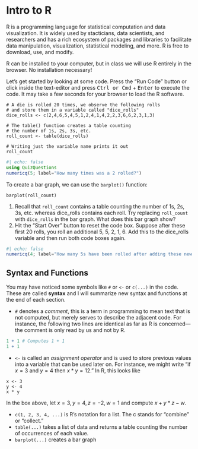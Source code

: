 # Intro to R

R is a programming language for statistical computation and data visualization.
It is widely used by stacticians, data scientists, and researchers and has a
rich ecosystem of packages and libraries to facilitate data manipulation,
visualization, statistical modeling, and more. R is free to download, use, and
modify.

R can be installed to your computer, but in class we will use R entirely in the
browser. No installation necessary!

Let's get started by looking at some code. Press the "Run Code" button or click
inside the text-editor and press <kbd>Ctrl or Cmd</kbd> + <kbd>Enter</kbd> to
execute the code. It may take a few seconds for your browser to load the R
software.

```webr
# A die is rolled 20 times, we observe the following rolls
# and store them in a variable called "dice_rolls"
dice_rolls <- c(2,4,6,5,4,5,1,2,4,1,4,2,2,3,6,6,2,3,1,3)

# The table() function creates a table counting
# the number of 1s, 2s, 3s, etc.
roll_count <- table(dice_rolls)

# Writing just the variable name prints it out
roll_count
```

```julia
#| echo: false
using QuizQuestions
numericq(5; label="How many times was a 2 rolled?")
```

To create a bar graph, we can use the `barplot()` function:

```webr
barplot(roll_count)
```

::: {#exr-intro-bargraph}
1. Recall that `roll_count` contains a table counting the number of 1s, 2s, 3s,
   etc. whereas dice_rolls contains each roll. Try replacing `roll_count` with
`dice_rolls` in the bar graph. What does this bar graph show?
2. Hit the "Start Over" button to reset the code box. Suppose after these first
   20 rolls, you roll an additional 5, 5, 2, 1, 6. Add this to the dice_rolls
variable and then run both code boxes again.
```julia
#| echo: false
numericq(4; label="How many 5s have been rolled after adding these new rolls?")
```
:::

## Syntax and Functions

You may have noticed some symbols like `#` or `<-` or `c(...)` in the code.
These are called **syntax** and I will summarize new syntax and functions at
the end of each section.

* `#` denotes a *comment*, this is a term in programming to mean text that is
not computed, but merely serves to describe the adjacent code. For instance,
the following two lines are identical as far as R is concerned---the comment is
only read by us and not by R.
```r
1 + 1 # Computes 1 + 1
1 + 1
```
* `<-` is called an *assignment operator* and is used to store previous values
into a variable that can be used later on. For instance, we might write "if $x
= 3$ and $y = 4$ then $x * y = 12$." In R, this looks like
```webr
x <- 3
y <- 4
x * y
```
::: {#exr-intro-variables}
In the box above, let $x = 3, y = 4, z = -2, w = 1$ and compute $x + y * z - w$.
:::
* `c(1, 2, 3, 4, ...)` is R's notation for a list. The c stands for "combine" or "collect."
* `table(...)` takes a list of data and returns a table counting the number of occurrences of each value.
* `barplot(...)` creates a bar graph
